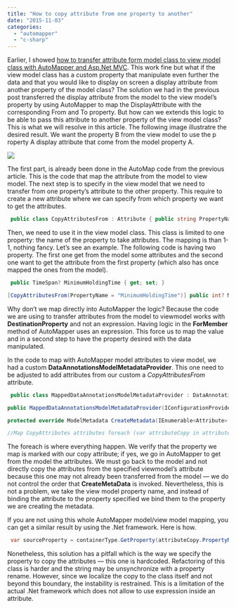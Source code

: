 ```yaml
---
title: "How to copy attribute from one property to another"
date: "2015-11-03"
categories: 
  - "automapper"
  - "c-sharp"
---
```


Earlier, I showed [how to transfer attribute form model class to view model class with AutoMapper and Asp.Net MVC](./how-to-automap-asp-net-attribute-from-model-to-viewmodel). This work fine but what if the view model class has a custom property that manipulate even further the data and that you would like to display on screen a display attribute from another property of the model class? The solution we had in the previous post transferred the display attribute from the model to the view model’s property by using AutoMapper to map the DisplayAttribute with the corresponding From and To property. But how can we extends this logic to be able to pass this attribute to another property of the view model class? This is what we will resolve in this article. The following image illustratre the desired result. We want the property B from the view model to use the p roperty A display attribute that come from the model property A. 

![](/images/blog/ModelToViewModel.png)

The first part, is already been done in the AutoMap code from the previous article. This is the code that map the attribute from the model to view model. The next step is to specify in the view model that we need to transfer from one property’s attribute to the other property. This require to create a new attribute where we can specify from which property we want to get the attributes.


```csharp
 public class CopyAttributesFrom : Attribute { public string PropertyName { get; set; } } 
``` 

Then, we need to use it in the view model class. This class is limited to one property: the name of the property to take attributes. The mapping is than 1-1, nothing fancy. Let’s see an example. The following code is having two property. The first one get from the model some attributes and the second one want to get the attribute from the first property (which also has once mapped the ones from the model).


```csharp
 public TimeSpan? MinimumHoldingTime { get; set; }

[CopyAttributesFrom(PropertyName = "MinimumHoldingTime")] public int? MinimumHoldingTimeMinutes { get { return this.MinimumHoldingTime.HasValue ? Convert.ToInt32(this.MinimumHoldingTime.Value.TotalMinutes) : (int?)null; } } 
``` 

Why don’t we map directly into AutoMapper the logic? Because the code we are using to transfer attributes from the model to viewmodel works with **DestinationProperty** and not an expression. Having logic in the **ForMember** method of AutoMapper uses an expression. This force us to map the value and in a second step to have the property desired with the data manipulated.

In the code to map with AutoMapper model attributes to view model, we had a custom **DataAnnotationsModelMetadataProvider**. This one need to be adjusted to add attributes from our custom a _CopyAttributesFrom_ attribute.


```csharp
 public class MappedDataAnnotationsModelMetadataProvider : DataAnnotationsModelMetadataProvider { private readonly IConfigurationProvider mapper;

public MappedDataAnnotationsModelMetadataProvider(IConfigurationProvider mapper) { this.mapper = mapper; }

protected override ModelMetadata CreateMetadata(IEnumerable<Attribute> attributes, Type containerType, Func<object> modelAccessor, Type modelType, string propertyName) { //Copy attributes from the model and to the view model var mappedAttributes = containerType == null ? attributes.ToList() : mapper.GetMappedAttributes(containerType, propertyName, attributes).ToList();

//Map CopyAttributes attributes foreach (var attributeCopy in attributes.Where(d => d.GetType() == typeof (CopyAttributesFrom)).Cast<CopyAttributesFrom>()) { var propertyFromTheMappedModelOfTheCopiedProperty = mapper.GetMappedAttributes(containerType, attributeCopy.PropertyName, attributes).ToList(); mappedAttributes.AddRange(propertyFromTheMappedModelOfTheCopiedProperty); } var modelMetadata = base.CreateMetadata(mappedAttributes, containerType, modelAccessor, modelType, propertyName); return modelMetadata; } } 
```

The foreach is where everything happen. We verify that the property we map is marked with our copy attribute; if yes, we go in AutoMapper to get from the model the attributes. We must go back to the model and not directly copy the attributes from the specified viewmodel’s attribute because this one may not already been transferred from the model — we do not control the order that **CreateMetaData** is invoked. Nevertheless, this is not a problem, we take the view model property name, and instead of binding the attribute to the property specified we bind them to the property we are creating the metadata.

If you are not using this whole AutoMapper model/view model mapping, you can get a similar result by using the .Net framework. Here is how.


```csharp
 var sourceProperty = containerType.GetProperty(attributeCopy.PropertyName); var allAttributeFromSpecifiedProperty = sourceProperty.GetCustomAttributes(true); foreach (object attr in allAttributeFromSpecifiedProperty) { mappedAttributes.Add(attr as Attribute); } 
```

Nonetheless, this solution has a pitfall which is the way we specify the property to copy the attributes — this one is hardcoded. Refactoring of this class is harder and the string may be unsynchronize with a property rename. However, since we localize the copy to the class itself and not beyond this boundary, the instability is restrained. This is a limitation of the actual .Net framework which does not allow to use expression inside an attribute.
